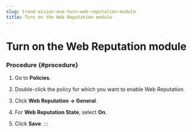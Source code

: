```yaml
---
slug: trend-vision-one-turn-web-reputation-module
title: Turn on the Web Reputation module
---
```

# Turn on the Web Reputation module

### Procedure {#procedure}

1.  Go to **Policies**.

2.  Double-click the policy for which you want to enable Web Reputation.

3.  Click **Web Reputation → General**.

4.  For **Web Reputation State**, select **On**.

5.  Click **Save**.
:::
